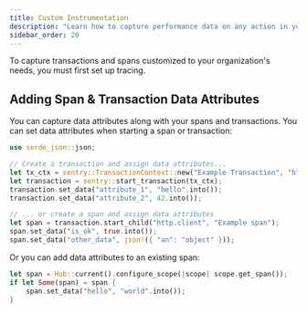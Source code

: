 ```yaml
---
title: Custom Instrumentation
description: "Learn how to capture performance data on any action in your app."
sidebar_order: 20
---
```


<Alert>

To capture transactions and spans customized to your organization's needs, you must first <PlatformLink to="/tracing/">set up tracing.</PlatformLink>

</Alert>

<PlatformContent includePath="performance/enable-manual-instrumentation" />

<PlatformContent includePath="performance/add-spans-example" />

<PlatformContent includePath="performance/retrieve-transaction" />

<PlatformContent includePath="performance/concurrency" />

<PlatformContent includePath="performance/connect-errors-spans" />

## Adding Span & Transaction Data Attributes

You can capture data attributes along with your spans and transactions. You can set data attributes when starting a span or transaction:

```rust
use serde_json::json;

// Create a transaction and assign data attributes...
let tx_ctx = sentry::TransactionContext::new("Example Transaction", "http.server");
let transaction = sentry::start_transaction(tx_ctx);
transaction.set_data("attribute_1", "hello".into());
transaction.set_data("attribute_2", 42.into());

// ... or create a span and assign data attributes
let span = transaction.start_child("http.client", "Example span");
span.set_data("is_ok", true.into());
span.set_data("other_data", json!({ "an": "object" }));
```

Or you can add data attributes to an existing span:

```rust
let span = Hub::current().configure_scope(|scope| scope.get_span());
if let Some(span) = span {
    span.set_data("hello", "world".into());
}
```
